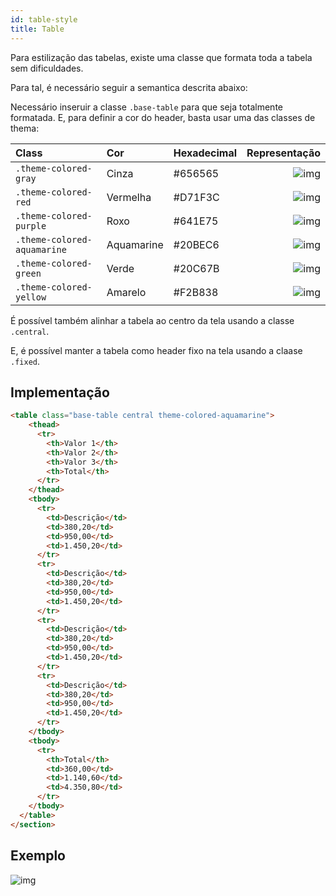 ```yaml
---
id: table-style
title: Table
---
```


Para estilização das tabelas, existe uma classe que formata toda a tabela sem dificuldades.

Para tal, é necessário seguir a semantica descrita abaixo:

Necessário inseruir a classe `.base-table` para que seja totalmente formatada. E, para definir a cor do  header, basta usar uma das classes de thema:

Class                        | Cor           | Hexadecimal | Representação
:--------------------------- | :------------ | ----------- | ------------------------------------------------------------------:
`.theme-colored-gray`        | Cinza         | #656565     | ![img](../../static/css/gray.png)
`.theme-colored-red`         | Vermelha      | #D71F3C     | ![img](../../static/css/red.png)
`.theme-colored-purple`      | Roxo          | #641E75     | ![img](../../static/css/purple.png)
`.theme-colored-aquamarine`  | Aquamarine    | #20BEC6     | ![img](../../static/css/aquamarine.png)
`.theme-colored-green`       | Verde         | #20C67B     | ![img](../../static/css/green.png)
`.theme-colored-yellow`      | Amarelo       | #F2B838     | ![img](../../static/css/yellow.png)

É possível também alinhar a tabela ao centro da tela usando a classe `.central`.

E, é possível manter a tabela como header fixo na tela usando a claase `.fixed`.

## Implementação

```html
<table class="base-table central theme-colored-aquamarine">
    <thead>
      <tr>
        <th>Valor 1</th>
        <th>Valor 2</th>
        <th>Valor 3</th>
        <th>Total</th>
      </tr>
    </thead>
    <tbody>
      <tr>
        <td>Descrição</td>
        <td>380,20</td>
        <td>950,00</td>
        <td>1.450,20</td>
      </tr>
      <tr>
        <td>Descrição</td>
        <td>380,20</td>
        <td>950,00</td>
        <td>1.450,20</td>
      </tr>
      <tr>
        <td>Descrição</td>
        <td>380,20</td>
        <td>950,00</td>
        <td>1.450,20</td>
      </tr>
      <tr>
        <td>Descrição</td>
        <td>380,20</td>
        <td>950,00</td>
        <td>1.450,20</td>
      </tr>
    </tbody>
    <tbody>
      <tr>
        <th>Total</th>
        <td>360,00</td>
        <td>1.140,60</td>
        <td>4.350,80</td>
      </tr>
    </tbody>
  </table>
</section>
```

## Exemplo
![img](../../static/css/table.png)